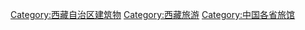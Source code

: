 [[Category:西藏自治区建筑物|Category:西藏自治区建筑物]]
[[Category:西藏旅游|Category:西藏旅游]]
[[Category:中国各省旅馆|Category:中国各省旅馆]]